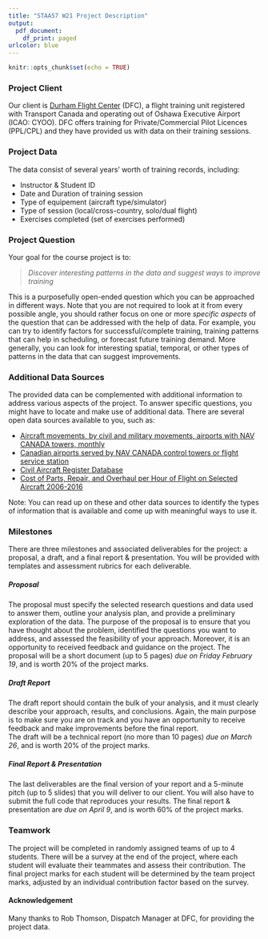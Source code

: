 ```yaml
---
title: "STAA57 W21 Project Description"
output:
  pdf_document:
    df_print: paged
urlcolor: blue
---
```



```r
knitr::opts_chunk$set(echo = TRUE)
```


### Project Client 

Our client is [Durham Flight Center](https://durhamflightcentre.com/) (DFC), a flight training unit registered with Transport Canada and operating out of Oshawa Executive Airport (ICAO: CYOO). DFC offers training for Private/Commercial Pilot Licences (PPL/CPL) and they have provided us with data on their training sessions.


### Project Data

The data consist of several years' worth of training records, including:   

- Instructor & Student ID
- Date and Duration of training session
- Type of equipement (aircraft type/simulator)
- Type of session (local/cross-country, solo/dual flight)
- Exercises completed (set of exercises performed)


### Project Question

Your goal for the  course project is to:

> *Discover interesting patterns in the data and suggest ways to improve training*

This is a purposefully open-ended question which you can be approached in different ways. Note that you are not required to look at it from every possible angle,  you should rather focus on one or more *specific aspects* of the question that can be addressed with the help of data. For example, you can try to identify factors for successful/complete training, training patterns that can help in scheduling, or forecast future training demand. More generally, you can look for interesting spatial, temporal, or other types of patterns in the data that can suggest improvements.


### Additional Data Sources
The provided data can be complemented with additional information to address various aspects of the project. To answer specific questions, you might have to locate and make use of additional data. There are several open data sources available to you, such as:  

-  [Aircraft movements, by civil and military movements, airports with NAV CANADA towers, monthly](https://open.canada.ca/data/en/dataset/b91772ed-edae-4fd4-8b80-a3e4c1d29976) 
- [Canadian airports served by NAV CANADA control towers or flight service station](https://open.canada.ca/data/en/dataset/3a1eb6ef-6054-4f9d-b1f6-c30322cd7abf)
-  [Civil Aircraft Register Database](https://open.canada.ca/data/en/dataset/935cf4d3-7e8d-4e9b-8dfd-c02643d4f782)
-  [Cost of Parts, Repair, and Overhaul per Hour of Flight on Selected Aircraft 2006-2016](https://open.canada.ca/data/en/dataset/deb7066b-c94b-4f65-a4e3-6b99ff47a3e0)  

Note: You can read up on these and other data sources to  identify the types of information that is available and come up with meaningful ways to use it. 


### Milestones
There are three milestones and associated deliverables for the project: a proposal, a draft, and a final report & presentation. 
You will be provided with templates and assessment rubrics for each deliverable. 

#####	Proposal
The proposal must specify the selected research questions and data used to answer them, outline your analysis plan, and provide a preliminary exploration of the data. The purpose of the proposal is to ensure that you have thought about the problem, identified the questions you want to address, and assessed the feasibility of your approach. Moreover, it is an opportunity to received feedback and guidance on the project. The proposal will be a short document (up to 5 pages) *due on Friday February 19*, and is worth 20\% of the project marks.


##### Draft Report
The draft report should contain the bulk of your analysis, and it must clearly describe your approach, results, and conclusions.  Again, the main purpose is to make sure you are on track and you have an opportunity to receive feedback and make improvements before the final report.    
The draft will be a technical report (no more than 10 pages) *due on March 26*, and is worth 20\% of the project marks.


##### Final Report & Presentation 
The last deliverables are the final version of your report and a 5-minute pitch (up to 5 slides) that you will deliver to our client. You will also have to submit the full code that  reproduces your results. 
The final report & presentation are *due on April 9*, and is worth 60\% of the project marks.


### Teamwork
The project will be completed in randomly assigned teams of up to 4 students. There will be a survey at the end of the project, where each student will evaluate their teammates and assess their contribution. The final project marks for each student will be determined by the team project marks, adjusted by an individual contribution factor based on the survey. 

#### Acknowledgement
Many thanks to Rob Thomson, Dispatch Manager at DFC, for providing the project data.